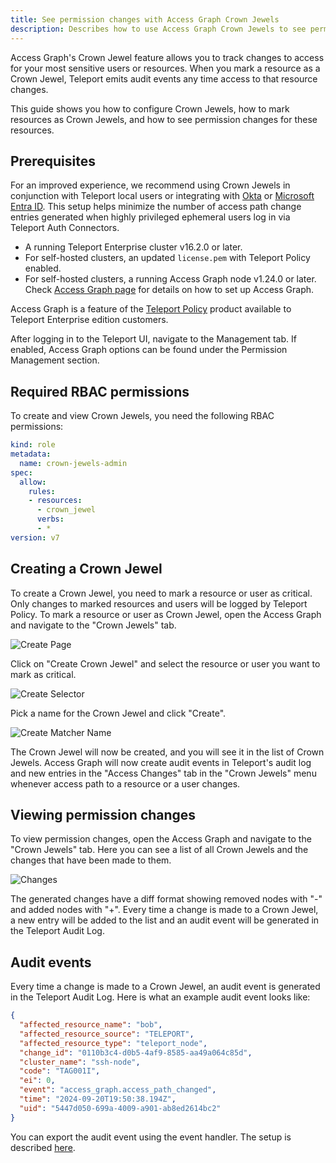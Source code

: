```yaml
---
title: See permission changes with Access Graph Crown Jewels
description: Describes how to use Access Graph Crown Jewels to see permission changes in Teleport.
---
```


Access Graph's Crown Jewel feature allows you to track changes to access for
your most sensitive users or resources. When you mark a resource as a Crown
Jewel, Teleport emits audit events any time access to that resource changes.

This guide shows you how to configure Crown Jewels, how to mark resources as
Crown Jewels, and how to see permission changes for these resources.

## Prerequisites

<Notice type="tip">

For an improved experience, we recommend using Crown Jewels in conjunction with Teleport local users or integrating with
[Okta](../../enroll-resources/application-access/okta/okta.mdx) or [Microsoft Entra ID](./integrations/entra-id.mdx).
This setup helps minimize the number of access path change entries generated when highly privileged ephemeral users
log in via Teleport Auth Connectors.

</Notice>

- A running Teleport Enterprise cluster v16.2.0 or later.
- For self-hosted clusters, an updated `license.pem` with Teleport Policy enabled.
- For self-hosted clusters, a running Access Graph node v1.24.0 or later.
Check [Access Graph page](teleport-policy.mdx) for details on
how to set up Access Graph.

Access Graph is a feature of the [Teleport Policy](https://goteleport.com/platform/policy/) product
available to Teleport Enterprise edition customers.

After logging in to the Teleport UI, navigate to the Management tab. If enabled, Access Graph options can be found
under the Permission Management section.

## Required RBAC permissions

To create and view Crown Jewels, you need the following RBAC permissions:

```yaml
kind: role
metadata:
  name: crown-jewels-admin
spec:
  allow:
    rules:
    - resources:
      - crown_jewel
      verbs:
      - *
version: v7
```

## Creating a Crown Jewel

To create a Crown Jewel, you need to mark a resource or user as critical. Only changes to marked resources
and users will be logged by Teleport Policy.
To mark a resource or user as Crown Jewel, open the Access Graph and navigate to the "Crown Jewels" tab.

![Create Page](../../../img/access-graph/crown-jewels/create-page.webp)

Click on "Create Crown Jewel" and select the resource or user you want to mark as critical.

![Create Selector](../../../img/access-graph/crown-jewels/create-selector.webp)

Pick a name for the Crown Jewel and click "Create".

![Create Matcher Name](../../../img/access-graph/crown-jewels/create-matcher-name.webp)

The Crown Jewel will now be created, and you will see it in the list of Crown Jewels. Access Graph will now create
audit events in Teleport's audit log and new entries in the "Access Changes" tab in the "Crown Jewels" menu whenever
access path to a resource or a user changes.

## Viewing permission changes

To view permission changes, open the Access Graph and navigate to the "Crown Jewels" tab.
Here you can see a list of all Crown Jewels and the changes that have been made to them.

![Changes](../../../img/access-graph/crown-jewels/changes.webp)

The generated changes have a diff format showing removed nodes with "-" and added nodes with "+".
Every time a change is made to a Crown Jewel, a new entry will be added to the list and an audit event
will be generated in the Teleport Audit Log.

## Audit events

Every time a change is made to a Crown Jewel, an audit event is generated in the Teleport Audit Log.
Here is what an example audit event looks like:

```json
{
  "affected_resource_name": "bob",
  "affected_resource_source": "TELEPORT",
  "affected_resource_type": "teleport_node",
  "change_id": "0110b3c4-d0b5-4af9-8585-aa49a064c85d",
  "cluster_name": "ssh-node",
  "code": "TAG001I",
  "ei": 0,
  "event": "access_graph.access_path_changed",
  "time": "2024-09-20T19:50:38.194Z",
  "uid": "5447d050-699a-4009-a901-ab8ed2614bc2"
}
```

You can export the audit event using the event handler.
The setup is described [here](../management/export-audit-events/export-audit-events.mdx).
